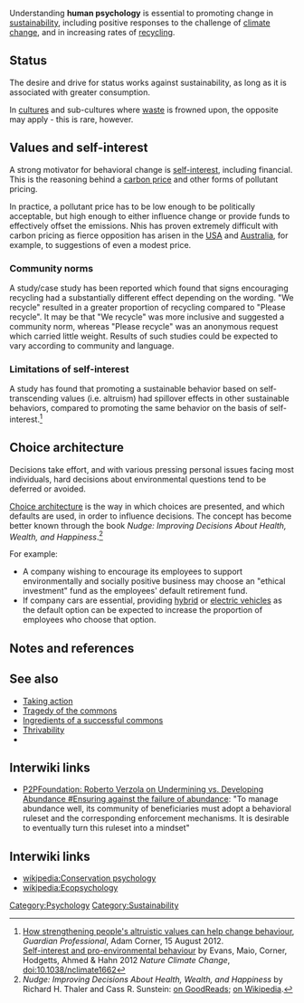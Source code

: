 Understanding '''human psychology''' is essential to promoting change in [[sustainability]], including positive responses to the challenge of [[climate change]], and in increasing rates of [[recycling]].

== Status ==

The desire and drive for status works against sustainability, as long as it is associated with greater consumption. 

In [[cultures]] and sub-cultures where [[waste]] is frowned upon, the opposite may apply - this is rare, however.

== Values and self-interest ==

A strong motivator for behavioral change is [[self-interest]], including financial. This is the reasoning behind a [[carbon price]] and other forms of pollutant pricing. 

In practice, a pollutant price has to be low enough to be politically acceptable, but high enough to either influence change or provide funds to effectively offset the emissions. Nhis has proven extremely difficult with carbon pricing as fierce opposition has arisen in the [[USA]] and [[Australia]], for example, to suggestions of even a modest price.

=== Community norms ===

{{references}}

A study/case study has been reported which found that signs encouraging recycling had a substantially different effect depending on the wording. "We recycle" resulted in a greater proportion of recycling compared to "Please recycle". It may be that "We recycle" was more inclusive and suggested a community norm, whereas "Please recycle" was an anonymous request which carried little weight.{{fact}}{{expand}} Results of such studies could be expected to vary according to community and language. 

=== Limitations of self-interest ===

A study has found that promoting a sustainable behavior based on self-transcending values (i.e. altruism) had spillover effects in other sustainable behaviors, compared to promoting the same behavior on the basis of self-interest.<ref>[http://www.guardian.co.uk/sustainable-business/strengthening-altruistic-values-change-behaviour How strengthening people's altruistic values can help change behaviour], ''Guardian Professional'', Adam Corner, 15 August 2012. <br>[http://www.nature.com/nclimate/journal/vaop/ncurrent/full/nclimate1662.html Self-interest and pro-environmental behaviour] by Evans, Maio, Corner, Hodgetts, Ahmed & Hahn  2012  ''Nature Climate Change'', doi:10.1038/nclimate1662</ref>

== Choice architecture ==

Decisions take effort, and with various pressing personal issues facing most individuals, hard decisions about environmental questions tend to be deferred or avoided. 

[[Choice architecture]]{{w|Choice architecture}} is the way in which choices are presented, and which defaults are used, in order to influence decisions. The concept has become better known through the book ''Nudge: Improving Decisions About Health, Wealth, and Happiness''.<ref>''Nudge: Improving Decisions About Health, Wealth, and Happiness'' by Richard H. Thaler and Cass R. Sunstein: [http://www.goodreads.com/book/show/2527900.Nudge on GoodReads]; [[Wikipedia:Nudge (book)|on Wikipedia]].</ref>

For example:
* A company wishing to encourage its employees to support environmentally and socially positive business may choose an "ethical investment" fund as the employees' default retirement fund. 
* If company cars are essential, providing [[hybrid vehicles|hybrid]] or [[electric vehicles]] as the default option can be expected to increase the proportion of employees who choose that option.

== Notes and references ==
{{reflist}}

== See also ==

* [[Taking action]]
* [[Tragedy of the commons]]
* [[Ingredients of a successful commons]]
* [[Thrivability]]
* {{cl|Culture and community}}

== Interwiki links ==

* [[P2PFoundation: Roberto Verzola on Undermining vs. Developing Abundance #Ensuring against the failure of abundance]]:  "To manage abundance well, its community of beneficiaries must adopt a behavioral ruleset and the corresponding enforcement mechanisms. It is desirable to eventually turn this ruleset into a mindset"

== Interwiki links ==

* [[wikipedia:Conservation psychology]]
* [[wikipedia:Ecopsychology]]


[[Category:Psychology]]
[[Category:Sustainability]]